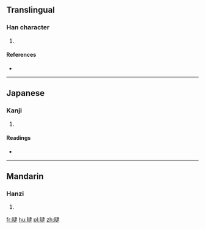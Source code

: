 ==Translingual==

===Han character===
{{Han char|rn=72|rad=日|as=12|sn=16|four=|canj=日卜中水 (AYLE)|ids=⿰[[日]][[逮]]}}

# {{defn|Han|sort=日12}}

====References====
* {{Han ref|kx=0500.070|dkj=14168|dj=0870.050|hdz=21534.190|uh=66C3|ud=26307}}

----

==Japanese==

===Kanji===
{{ja-kanji|grade=|rs=日12}}

# {{defn|lang=ja|sort=日12}}

====Readings====
* {{ja-readings|on=[[たい]] (tai), [[だい]] (dai)|kun=[[あきらかでないさま]] (akirakadenaisama)}}

----

==Mandarin==

===Hanzi===
{{cmn-hanzi|pin=[[tài]] ([[tai4]])|wg=t'ai<sup>4</sup>}}

# {{defn|lang=cmn|sort=日12}}

[[fr:曃]]
[[hu:曃]]
[[pl:曃]]
[[zh:曃]]